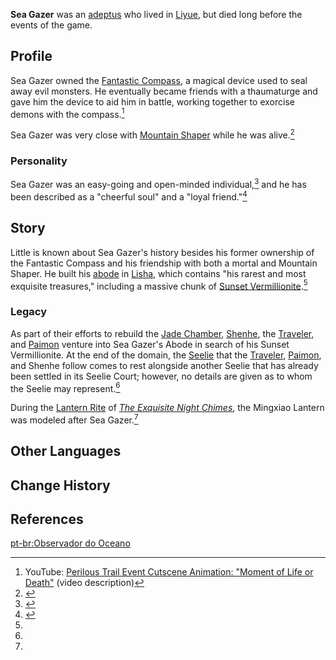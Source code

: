 {{Character Infobox
|image            = Sea Gazer Mingxiao Lantern.png
|caption          = Mingxiao Lantern modeled after Sea Gazer
|type             = Mentioned
|deceased         = Past
|region           = Liyue
|affiliation      = Adepti
}}
'''Sea Gazer''' was an [[adeptus]] who lived in [[Liyue]], but died long before the events of the game.

==Profile==
{{Quote|Such is how the world works. What one may fail to do, two may succeed. I have spent much time gazing at the sea in leisure and have seldom exerted myself, but it is my pleasure to aid others in need.|Sea Gazer, to his thaumaturge friend|"Moment of Life or Death" video description}}
Sea Gazer owned the [[Fantastic Compass]], a magical device used to seal away evil monsters. He eventually became friends with a thaumaturge and gave him the device to aid him in battle, working together to exorcise demons with the compass.<ref>YouTube: [https://youtu.be/C24nvloZZhE Perilous Trail Event Cutscene Animation: "Moment of Life or Death"] (video description)</ref>

Sea Gazer was very close with [[Mountain Shaper]] while he was alive.<ref name="interlude">{{Ref/Quest|Seagaze Sunset}}</ref>

===Personality===
Sea Gazer was an easy-going and open-minded individual,<ref name="interlude">{{Ref/Quest|Seagaze Sunset}}</ref> and he has been described as a "cheerful soul" and a "loyal friend."<ref name="Enigmatic Tune">{{Ref/Quest|A Thousand Miles for an Enigmatic Tune}}</ref>

==Story==
Little is known about Sea Gazer's history besides his former ownership of the Fantastic Compass and his friendship with both a mortal and Mountain Shaper. He built his [[Sea Gazer's Abode|abode]] in [[Lisha]], which contains "his rarest and most exquisite treasures," including a massive chunk of [[Sunset Vermillionite]].<ref name="interlude" />

===Legacy===
As part of their efforts to rebuild the [[Jade Chamber]], [[Shenhe]], the [[Traveler]], and [[Paimon]] venture into Sea Gazer's Abode in search of his Sunset Vermillionite. At the end of the domain, the [[Seelie]] that the [[Traveler]], [[Paimon]], and Shenhe follow comes to rest alongside another Seelie that has already been settled in its Seelie Court; however, no details are given as to whom the Seelie may represent.<ref name="interlude" />

During the [[Lantern Rite Festival|Lantern Rite]] of ''[[The Exquisite Night Chimes]]'', the Mingxiao Lantern was modeled after Sea Gazer.<ref name="Enigmatic Tune" />

==Other Languages==
{{Other Languages
|en      = Sea Gazer
|zhs     = 鸣海栖霞真君
|zhs_rm  = Mínghǎi Qīxiá Zhēnjūn
|zht     = 鳴海棲霞真君
|zht_rm  = Mínghǎi Qīxiá Zhēnjūn
|zh_tl   = The Perfected Lord Who Resounds in Sea and Lives in Rosy Clouds
|ja      = {{Rubi|鳴|なる|海|み|栖|せい|霞|か|真|しん|君|くん}}
|ja_rm   = Narumi Seika Shinkun
|ja_tl   = The Perfected Lord Who Resounds in Sea and Lives in Rosy Clouds
|ko      = 명해서하진군
|ko_rm   = Myeonghaeseohajingun
|ko_tl   = The Perfected Lord Who Resounds in Sea and Lives in Rosy Clouds
|es      = Observador del Océano
|es_tl   = Observer of the Ocean
|fr      = Scrute-Flots
|fr_tl   = Wave Scrutinizer
|ru      = Созерцатель Морей
|ru_tl   = Sea Gazer
|th      = จ้าวพิทักษ์ธารา
|th_rm   = Cao Phithak Thara
|th_tl   = Lord Who Protects Waterbodies
|vi      = Minh Hải Thê Hà Chân Quân
|vi_tl   = The Perfected Lord Who Resounds in Sea and Lives in Rosy Clouds
|de      = Fürst des tobenden Meers und der ruhigen Dämmerung
|de_tl   = Prince of Raging Sea and Serene Twilight
|id      = Sea Gazer
|pt      = Observador do Oceano
|pt_tl   = Ocean Observer
|tr      = Okyanus Gözcüsü
|tr_tl   = 
|it      = Osservatore dell'oceano
|it_tl   = Ocean Observer
}}

==Change History==
{{Change History|introduced=2.4}}

==References==
{{Reflist}}

[[pt-br:Observador do Oceano]]
